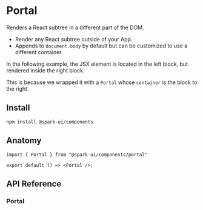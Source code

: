 
<Meta of={PortalStories} />

# Portal

Renders a React subtree in a different part of the DOM.

- Render any React subtree outside of your App.
- Appends to `document.body` by default but can be customized to use a different container.

In the following example, the JSX element is located in the left block, but rendered inside the right block.

This is because we wrapped it with a `Portal` whose `container` is the block to the right.

<Canvas of={PortalStories.Usage} />

## Install

```
npm install @spark-ui/components
```

## Anatomy

```tsx
import { Portal } from "@spark-ui/components/portal"

export default () => <Portal />;
```

## API Reference

### Portal

<ArgTypes of={Portal} />

